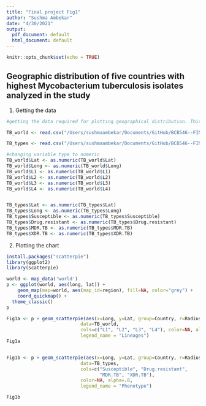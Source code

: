 ```yaml
---
title: "Final project Fig1"
author: "Sushma Ambekar"
date: "4/30/2021"
output:
  pdf_document: default
  html_document: default
---
```


```r
knitr::opts_chunk$set(echo = TRUE)
```

## Geographic distribution of five countries with highest Mycobacterium tuberculosis isolates analyzed in the study

1. Getting the data

```r

#getting the data required for plotting geographical distribution. This csv file can be found in the github repository

TB_world <- read.csv("/Users/sushmaambekar/Documents/GitHub/BCB546--FINAL-GROUP-PROJECT/World_TB.csv", header = TRUE)

TB_types <- read.csv("/Users/sushmaambekar/Documents/GitHub/BCB546--FINAL-GROUP-PROJECT/Types_of_TB.csv", header = TRUE)

#changing variable type to numeric
TB_world$Lat <- as.numeric(TB_world$Lat)
TB_world$Long <- as.numeric(TB_world$Long)
TB_world$L1 <- as.numeric(TB_world$L1)
TB_world$L2 <- as.numeric(TB_world$L2)
TB_world$L3 <- as.numeric(TB_world$L3)
TB_world$L4 <- as.numeric(TB_world$L4)


TB_types$Lat <- as.numeric(TB_types$Lat)
TB_types$Long <- as.numeric(TB_types$Long)
TB_types$Susceptible <- as.numeric(TB_types$Susceptible)
TB_types$Drug.resistant <- as.numeric(TB_types$Drug.resistant)
TB_types$MDR.TB <- as.numeric(TB_types$MDR.TB)
TB_types$XDR.TB <- as.numeric(TB_types$XDR.TB)
```

2. Plotting the chart

``` r

install.packages("scatterpie")
library(ggplot2)
library(scatterpie)

world <- map_data('world')
p <- ggplot(world, aes(long, lat)) +
    geom_map(map=world, aes(map_id=region), fill=NA, color="grey") +
    coord_quickmap() +
  theme_classic()
p

Fig1a <- p + geom_scatterpie(aes(x=Long, y=Lat, group=Country, r=Radius),
                           data=TB_world,
                           cols=c("L1", "L2", "L3", "L4"), color=NA, alpha=.8, 
                           legend_name = "Lineages") 
Fig1a


Fig1b <- p + geom_scatterpie(aes(x=Long, y=Lat, group=Country, r=Radius),
                           data=TB_types,
                           cols=c("Susceptible", "Drug.resistant", 
                                  "MDR.TB", "XDR.TB"), 
                           color=NA, alpha=.8, 
                           legend_name = "Phenotype") 

Fig1b
```
